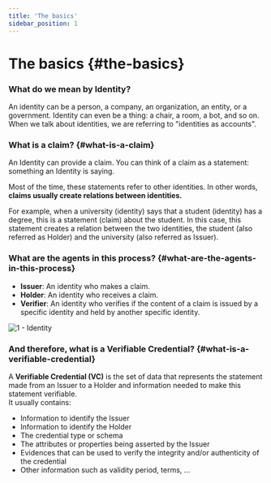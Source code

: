 ```yaml
---
title: 'The basics'
sidebar_position: 1
---
```


# The basics {#the-basics}

### What do we mean by Identity?

An identity can be a person, a company, an organization, an entity, or a government. Identity can even be a thing: a chair, a room, a bot, and so on. When we talk about identities, we are referring to "identities as accounts".

### What is a claim? {#what-is-a-claim}

An Identity can provide a claim. You can think of a claim as a statement: something an Identity is saying.

Most of the time, these statements refer to other identities. In other words, **claims usually create relations between identities.**

For example, when a university (identity) says that a student (identity) has a degree, this is a statement (claim) about the student. In this case, this statement creates a relation between the two identities, the student (also referred as Holder) and the university (also referred as Issuer).

### What are the agents in this process? {#what-are-the-agents-in-this-process}

- **Issuer**: An identity who makes a claim.
- **Holder**: An identity who receives a claim.
- **Verifier**: An identity who verifies if the content of a claim is issued by a specific identity and held by another specific identity.

![1 - Identity](/static/docs/guides/identity/1-identity.png)

### And therefore, what is a Verifiable Credential? {#what-is-a-verifiable-credential}

A **Verifiable Credential (VC)** is the set of data that represents the statement made from an Issuer to a Holder and information needed to make this statement verifiable.  
It usually contains:

- Information to identify the Issuer
- Information to identify the Holder
- The credential type or schema
- The attributes or properties being asserted by the Issuer
- Evidences that can be used to verify the integrity and/or authenticity of the credential
- Other information such as validity period, terms, ...
